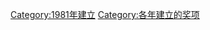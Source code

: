 {{cat topic in year| topic=建立的奖项|year=1981}}
[[Category:1981年建立|Category:1981年建立]]
[[Category:各年建立的奖项|Category:各年建立的奖项]]